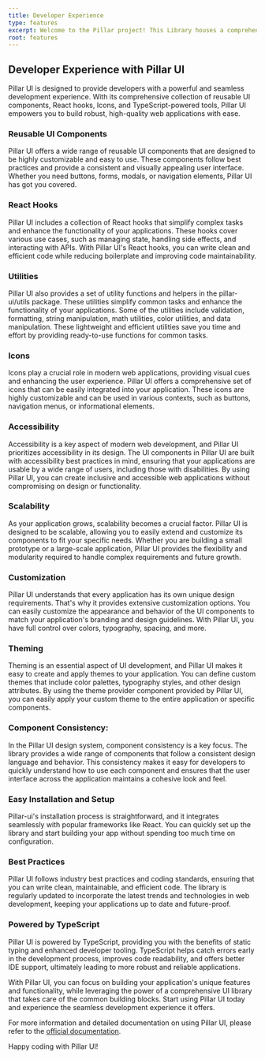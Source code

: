 ```yaml
---
title: Developer Experience
type: features
excerpt: Welcome to the Pillar project! This Library houses a comprehensive collection of reusable UI components, React hooks, Icons, TypeScript-powered tools, and other resources designed to enhance modern web development. With a focus on accessibility, scalability, and best practices, Pillar streamlines the development process and empowers you to build robust, high-quality web applications.'
root: features
---
```


## Developer Experience with Pillar UI

Pillar UI is designed to provide developers with a powerful and seamless development experience. With its comprehensive collection of reusable UI components, React hooks, Icons, and TypeScript-powered tools, Pillar UI empowers you to build robust, high-quality web applications with ease.

### Reusable UI Components

Pillar UI offers a wide range of reusable UI components that are designed to be highly customizable and easy to use. These components follow best practices and provide a consistent and visually appealing user interface. Whether you need buttons, forms, modals, or navigation elements, Pillar UI has got you covered.

### React Hooks

Pillar UI includes a collection of React hooks that simplify complex tasks and enhance the functionality of your applications. These hooks cover various use cases, such as managing state, handling side effects, and interacting with APIs. With Pillar UI's React hooks, you can write clean and efficient code while reducing boilerplate and improving code maintainability.

### Utilities

Pillar UI also provides a set of utility functions and helpers in the pillar-ui/utils package. These utilities simplify common tasks and enhance the functionality of your applications. Some of the utilities include validation, formatting, string manipulation, math utilities, color utilities, and data manipulation. These lightweight and efficient utilities save you time and effort by providing ready-to-use functions for common tasks.

### Icons

Icons play a crucial role in modern web applications, providing visual cues and enhancing the user experience. Pillar UI offers a comprehensive set of icons that can be easily integrated into your application. These icons are highly customizable and can be used in various contexts, such as buttons, navigation menus, or informational elements.

### Accessibility

Accessibility is a key aspect of modern web development, and Pillar UI prioritizes accessibility in its design. The UI components in Pillar UI are built with accessibility best practices in mind, ensuring that your applications are usable by a wide range of users, including those with disabilities. By using Pillar UI, you can create inclusive and accessible web applications without compromising on design or functionality.

### Scalability

As your application grows, scalability becomes a crucial factor. Pillar UI is designed to be scalable, allowing you to easily extend and customize its components to fit your specific needs. Whether you are building a small prototype or a large-scale application, Pillar UI provides the flexibility and modularity required to handle complex requirements and future growth.

### Customization

Pillar UI understands that every application has its own unique design requirements. That's why it provides extensive customization options. You can easily customize the appearance and behavior of the UI components to match your application's branding and design guidelines. With Pillar UI, you have full control over colors, typography, spacing, and more.

### Theming

Theming is an essential aspect of UI development, and Pillar UI makes it easy to create and apply themes to your application. You can define custom themes that include color palettes, typography styles, and other design attributes. By using the theme provider component provided by Pillar UI, you can easily apply your custom theme to the entire application or specific components.

### Component Consistency:

In the Pillar UI design system, component consistency is a key focus. The library provides a wide range of components that follow a consistent design language and behavior. This consistency makes it easy for developers to quickly understand how to use each component and ensures that the user interface across the application maintains a cohesive look and feel.

### Easy Installation and Setup

Pillar-ui's installation process is straightforward, and it integrates seamlessly with popular frameworks like React. You can quickly set up the library and start building your app without spending too much time on configuration.

### Best Practices

Pillar UI follows industry best practices and coding standards, ensuring that you can write clean, maintainable, and efficient code. The library is regularly updated to incorporate the latest trends and technologies in web development, keeping your applications up to date and future-proof.

### Powered by TypeScript

Pillar UI is powered by TypeScript, providing you with the benefits of static typing and enhanced developer tooling. TypeScript helps catch errors early in the development process, improves code readability, and offers better IDE support, ultimately leading to more robust and reliable applications.

With Pillar UI, you can focus on building your application's unique features and functionality, while leveraging the power of a comprehensive UI library that takes care of the common building blocks. Start using Pillar UI today and experience the seamless development experience it offers.

For more information and detailed documentation on using Pillar UI, please refer to the [official documentation](https://pillar-ui.com/docs).

Happy coding with Pillar UI!

